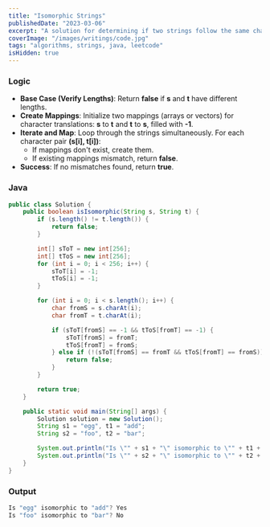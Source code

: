 ```yaml
---
title: "Isomorphic Strings"
publishedDate: "2023-03-06"
excerpt: "A solution for determining if two strings follow the same character pattern with detailed code examples."
coverImage: "/images/writings/code.jpg"
tags: "algorithms, strings, java, leetcode"
isHidden: true
---
```


### Logic

- **Base Case (Verify Lengths)**: Return **false** if **s** and **t** have different lengths.
- **Create Mappings**: Initialize two mappings (arrays or vectors) for character translations: **s** to **t** and **t** to **s**, filled with **-1**.
- **Iterate and Map**: Loop through the strings simultaneously. For each character pair **(s[i], t[i])**:
  - If mappings don't exist, create them.
  - If existing mappings mismatch, return **false**.
- **Success**: If no mismatches found, return **true**.

### Java

```java
public class Solution {
    public boolean isIsomorphic(String s, String t) {
        if (s.length() != t.length()) {
            return false;
        }

        int[] sToT = new int[256];
        int[] tToS = new int[256];
        for (int i = 0; i < 256; i++) {
            sToT[i] = -1;
            tToS[i] = -1;
        }

        for (int i = 0; i < s.length(); i++) {
            char fromS = s.charAt(i);
            char fromT = t.charAt(i);

            if (sToT[fromS] == -1 && tToS[fromT] == -1) {
                sToT[fromS] = fromT;
                tToS[fromT] = fromS;
            } else if (!(sToT[fromS] == fromT && tToS[fromT] == fromS)) {
                return false;
            }
        }

        return true;
    }

    public static void main(String[] args) {
        Solution solution = new Solution();
        String s1 = "egg", t1 = "add";
        String s2 = "foo", t2 = "bar";

        System.out.println("Is \"" + s1 + "\" isomorphic to \"" + t1 + "\"? " + (solution.isIsomorphic(s1, t1) ? "Yes" : "No"));
        System.out.println("Is \"" + s2 + "\" isomorphic to \"" + t2 + "\"? " + (solution.isIsomorphic(s2, t2) ? "Yes" : "No"));
    }
}
```

### Output

```cpp
Is "egg" isomorphic to "add"? Yes
Is "foo" isomorphic to "bar"? No
```
